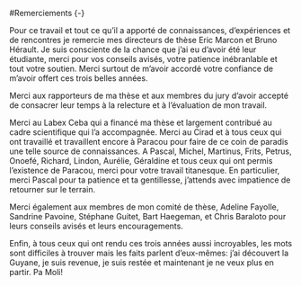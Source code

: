 #Remerciements {-}

Pour ce travail et tout ce qu'il a apporté de connaissances, d'expériences et de rencontres je remercie mes directeurs de thèse Eric Marcon et Bruno Hérault. 
Je suis consciente de la chance que j'ai eu d'avoir été leur étudiante, merci pour vos conseils avisés, votre patience inébranlable et tout votre soutien. 
Merci surtout de m'avoir accordé votre confiance de m'avoir offert ces trois belles années.

Merci aux rapporteurs de ma thèse et aux membres du jury d'avoir accepté de consacrer leur temps à la relecture et à l'évaluation de mon travail.

Merci au Labex Ceba qui a financé ma thèse et largement contribué au cadre scientifique qui l'a accompagnée.
Merci au Cirad et à tous ceux qui ont travaillé et travaillent encore à Paracou pour faire de ce coin de paradis une telle source de connaissances. 
A Pascal, Michel, Martinus, Frits, Petrus, Onoefé, Richard, Lindon, Aurélie, Géraldine et tous ceux qui ont permis l'existence de Paracou, merci pour votre travail titanesque. 
En particulier, merci Pascal pour ta patience et ta gentillesse, j'attends avec impatience de retourner sur le terrain.

Merci également aux membres de mon comité de thèse, Adeline Fayolle, Sandrine Pavoine, Stéphane Guitet, Bart Haegeman, et Chris Baraloto pour leurs conseils avisés et leurs encouragements.

Enfin, à tous ceux qui ont rendu ces trois années aussi incroyables, les mots sont difficiles à trouver mais les faits parlent d'eux-mêmes: j'ai découvert la Guyane, je suis revenue, je suis restée et maintenant je ne veux plus en partir. Pa Moli!